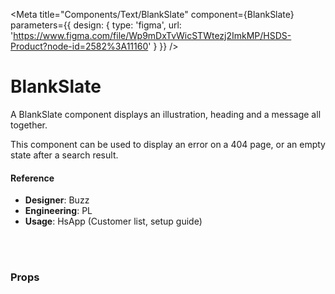 
<Meta
  title="Components/Text/BlankSlate"
  component={BlankSlate}
  parameters={{
      design: {
        type: 'figma',
        url: 'https://www.figma.com/file/Wp9mDxTvWicSTWtezj2ImkMP/HSDS-Product?node-id=2582%3A11160'
      }
    }}
/>

# BlankSlate

A BlankSlate component displays an illustration, heading and a message all together.

This component can be used to display an error on a 404 page, or an empty state after a search result.

<Preview>
  <Story name="default">
    <BlankSlate
      lightBackground={boolean('lightBackground', false)}
      alignTop={boolean('alignTop', false)}
      message={text(
        'message',
        `No results found. Please try another search term.`
      )}
      title={text('title', 'No Customers yet')}
      illoName={text('illoName', 'spot-misc-empty')}
    />
  </Story>
</Preview>

#### Reference

- **Designer**: Buzz
- **Engineering**: PL
- **Usage**: HsApp (Customer list, setup guide)

<br />
<br />

### Props

<Props of={BlankSlate} />

